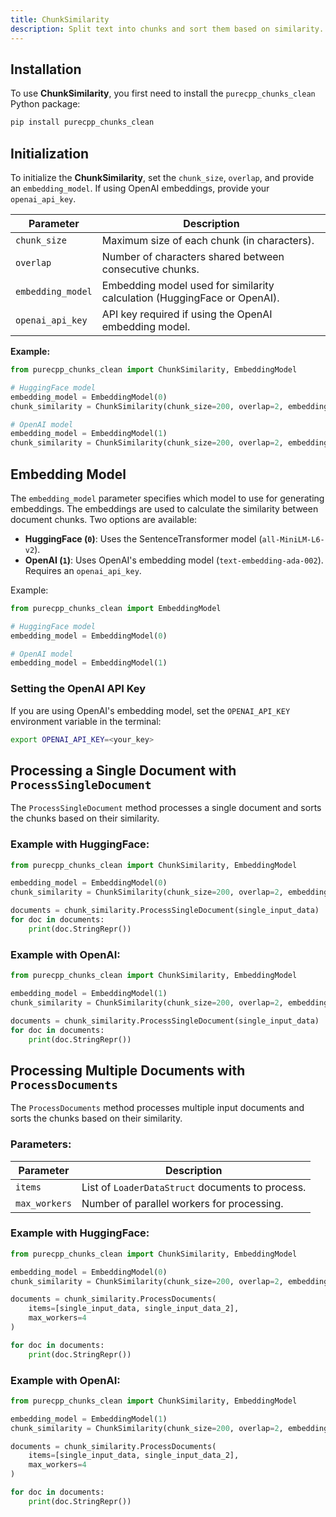 ```yaml
---
title: ChunkSimilarity
description: Split text into chunks and sort them based on similarity.
---
```


## Installation
To use **ChunkSimilarity**, you first need to install the `purecpp_chunks_clean` Python package:

```bash
pip install purecpp_chunks_clean
```

## Initialization

To initialize the **ChunkSimilarity**, set the `chunk_size`, `overlap`, and provide an `embedding_model`. If using OpenAI embeddings, provide your `openai_api_key`.

| Parameter              | Description                                                                 |
|------------------------|-----------------------------------------------------------------------------|
| `chunk_size`          | Maximum size of each chunk (in characters).                                 |
| `overlap`             | Number of characters shared between consecutive chunks.                     |
| `embedding_model`     | Embedding model used for similarity calculation (HuggingFace or OpenAI).    |
| `openai_api_key`      | API key required if using the OpenAI embedding model.                       |

**Example:**
```python
from purecpp_chunks_clean import ChunkSimilarity, EmbeddingModel

# HuggingFace model
embedding_model = EmbeddingModel(0)
chunk_similarity = ChunkSimilarity(chunk_size=200, overlap=2, embedding_model=embedding_model)

# OpenAI model
embedding_model = EmbeddingModel(1)
chunk_similarity = ChunkSimilarity(chunk_size=200, overlap=2, embedding_model=embedding_model, openai_api_key="your_openai_api_key")
```

## Embedding Model

The `embedding_model` parameter specifies which model to use for generating embeddings. The embeddings are used to calculate the similarity between document chunks. Two options are available:

- **HuggingFace (`0`)**: Uses the SentenceTransformer model (`all-MiniLM-L6-v2`).
- **OpenAI (`1`)**: Uses OpenAI's embedding model (`text-embedding-ada-002`). Requires an `openai_api_key`.

Example:

```python
from purecpp_chunks_clean import EmbeddingModel

# HuggingFace model
embedding_model = EmbeddingModel(0)

# OpenAI model
embedding_model = EmbeddingModel(1)
```

### Setting the OpenAI API Key

If you are using OpenAI's embedding model, set the `OPENAI_API_KEY` environment variable in the terminal:

```bash
export OPENAI_API_KEY=<your_key>
```

## Processing a Single Document with `ProcessSingleDocument`

The `ProcessSingleDocument` method processes a single document and sorts the chunks based on their similarity.

### Example with HuggingFace:
```python
from purecpp_chunks_clean import ChunkSimilarity, EmbeddingModel

embedding_model = EmbeddingModel(0)
chunk_similarity = ChunkSimilarity(chunk_size=200, overlap=2, embedding_model=embedding_model)

documents = chunk_similarity.ProcessSingleDocument(single_input_data)
for doc in documents:
    print(doc.StringRepr())
```

### Example with OpenAI:
```python
from purecpp_chunks_clean import ChunkSimilarity, EmbeddingModel

embedding_model = EmbeddingModel(1)
chunk_similarity = ChunkSimilarity(chunk_size=200, overlap=2, embedding_model=embedding_model, openai_api_key="your_openai_api_key")

documents = chunk_similarity.ProcessSingleDocument(single_input_data)
for doc in documents:
    print(doc.StringRepr())
```

## Processing Multiple Documents with `ProcessDocuments`

The `ProcessDocuments` method processes multiple input documents and sorts the chunks based on their similarity.

### Parameters:

| Parameter      | Description                                        |
|---------------|----------------------------------------------------|
| `items`       | List of `LoaderDataStruct` documents to process.   |
| `max_workers` | Number of parallel workers for processing.         |

### Example with HuggingFace:
```python
from purecpp_chunks_clean import ChunkSimilarity, EmbeddingModel

embedding_model = EmbeddingModel(0)
chunk_similarity = ChunkSimilarity(chunk_size=200, overlap=2, embedding_model=embedding_model)

documents = chunk_similarity.ProcessDocuments(
    items=[single_input_data, single_input_data_2],
    max_workers=4
)

for doc in documents:
    print(doc.StringRepr())
```

### Example with OpenAI:
```python
from purecpp_chunks_clean import ChunkSimilarity, EmbeddingModel

embedding_model = EmbeddingModel(1)
chunk_similarity = ChunkSimilarity(chunk_size=200, overlap=2, embedding_model=embedding_model, openai_api_key="your_openai_api_key")

documents = chunk_similarity.ProcessDocuments(
    items=[single_input_data, single_input_data_2],
    max_workers=4
)

for doc in documents:
    print(doc.StringRepr())
```

